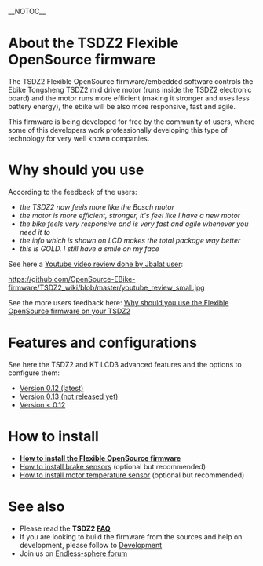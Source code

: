 __NOTOC__
= About the TSDZ2 Flexible OpenSource firmware =

The TSDZ2 Flexible OpenSource firmware/embedded software controls the Ebike Tongsheng TSDZ2 mid drive motor (runs inside the TSDZ2 electronic board) and the motor runs more efficient (making it stronger and uses less battery energy), the ebike will be also more responsive, fast and agile.

This firmware is being developed for free by the community of users, where some of this developers work professionally developing this type of technology for very well known companies.

= Why should you use =

According to the feedback of the users:
* ''the TSDZ2 now feels more like the Bosch motor''
* ''the motor is more efficient, stronger, it's feel like I have a new motor''
* ''the bike feels very responsive and is very fast and agile whenever you need it to''
* ''the info which is shown on LCD makes the total package way better''
* ''this is GOLD. I still have a smile on my face''

See here a [https://www.youtube.com/watch?v=IrWn6e8bIuQ Youtube video review done by Jbalat user]:

[[https://github.com/OpenSource-EBike-firmware/TSDZ2_wiki/blob/master/youtube_review_small.jpg]]

See the more users feedback here: [[Why should you use the Flexible OpenSource firmware on your TSDZ2]]

= Features and configurations =

See here the TSDZ2 and KT LCD3 advanced features and the options to configure them:
* [[Usage-and-configuration-of-firmware-version-0.12|Version 0.12 (latest)]]
* [[Usage-and-configuration-of-firmware-version-0.13|Version 0.13 (not released yet)]]
* [[TSDZ2-and-KT-LCD3-advanced-features-with-Flexible-OpenSource-firmwares|Version < 0.12]]

= How to install =

* '''[[How to install the Flexible OpenSource firmware]]'''
* [[How to install brake sensors]] (optional but recommended)
* [[How to install motor temperature sensor]] (optional but recommended)

= See also =
* Please read the '''TSDZ2 [[FAQ]]'''
* If you are looking to build the firmware from the sources and help on development, please follow to [[Development]]
* Join us on [https://endless-sphere.com/forums/viewtopic.php?f=28&t=79788 Endless-sphere forum]